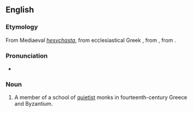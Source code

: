 ==English==
{{wikipedia}}

===Etymology===
From Mediaeval {{etyl|la|en}} ''[[hesychasta]]'', from ecclesiastical Greek {{term|ἡσυχαστής|tr=hēsukhastēs|lang=grc}}, from {{term|ἡσυχάζειν||to be quiet|tr=hēsukhazein|lang=grc}}, from {{term|ἥσυχος||quiet|tr=hēsukhos|lang=grc}}.

===Pronunciation===
* {{IPA|/ˈhɛsɪkæst/}}

===Noun===
{{en-noun}}

# {{context|ecclesiastical history|lang=en}} A member of a school of [[quietist]] monks in fourteenth-century Greece and Byzantium.